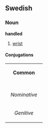 ==Swedish==
===Noun===
'''handled'''
#[[wrist]]

====Conjugations====
{| border=1 cellspacing=0 
| bgcolor=#FFFFF0 colspan=5 align=center | '''Common''' 
|- 
|- bgcolor=#FFFFF0 align=center 
! rowspan=2 | 
| colspan=2 width=105 | ''Singular'' 
| colspan=2 | ''Plural'' 
|- bgcolor=#FFFFF0 align=center 
| width=105 | ''Indefinite'' 
| width=105 | ''Definite'' 
| width=105 | ''Indefinite'' 
|  width=105 | ''Definite'' 
|- align=center 
| width=105 bgcolor=#FFFFF0 | ''Nominative'' 
| [[handled]] 
| [[handleden]] 
| [[handleder]] 
| [[handlederna]] 
|- align=center 
| width=105 bgcolor=#FFFFF0 | ''Genitive'' 
| [[handleds]] 
| [[handledens]] 
| [[handleders]] 
| [[handledernas]] 
|}